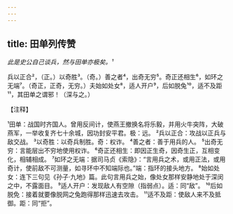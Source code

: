 ```yaml
---
---
---
```

title: 田单列传赞
---



*此是史公自己谈兵，然与田单亦极矣。¹*

兵以正合²，（正。）以奇胜³。（奇。）善之者⁴，出奇无穷⁵。奇正还相生⁶，如环之无端⁷。（奇正，正奇，无穷。）夫始如处女⁸，适人开户⁹，后如脱兔¹⁰，适不及距¹¹，其田单之谓邪！（深与之。）

【注释】

¹田单：战国时齐国人。曾用反间计，使燕王撤换名将乐毅，并用火牛突阵，大破燕军，一举收复齐七十余城，因功封安平君。极：远。
²兵以正合：攻战以正兵与敌交战。
³以奇胜：以奇兵制胜。奇：权诈。
⁴善之者：善于用兵的人。
⁵出奇无穷：言能层出不穷地使用权诈。
⁶奇正还相生：即因正生奇，因奇生正，互相变化，相辅相成。
⁷如环之无端：据司马贞《索隐》：“言用兵之术，或用正法，或用奇计，使前敌不可测量，如寻环中不知端际也。”端：指环的接头地方。
⁸始如处女：连下三句见《孙子·九地》篇。此句言用兵之始，像处女那样安静地处于深闵之中，不露面目。
⁹适人开户：发现敌人有空隙（指弱点）。适：同“敌”。
¹⁰后如脱免：接着就要像脱网之兔跑得那样迅速去攻击。
¹¹适不及距：使敌人来不及抵御。距：同“拒”。
